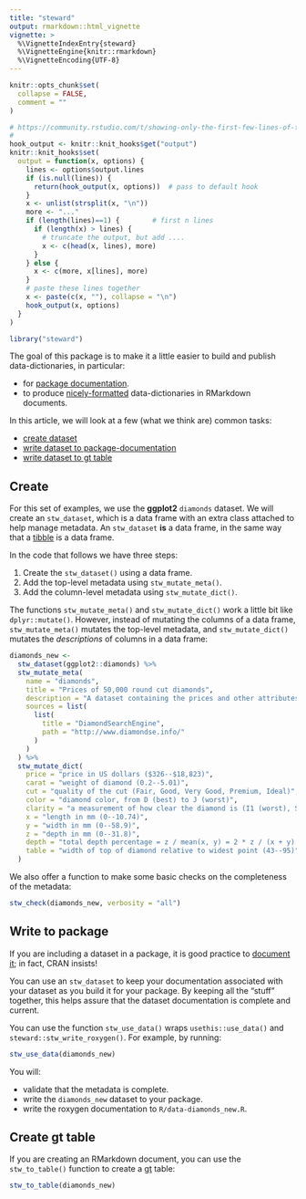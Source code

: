 ```yaml
---
title: "steward"
output: rmarkdown::html_vignette
vignette: >
  %\VignetteIndexEntry{steward}
  %\VignetteEngine{knitr::rmarkdown}
  %\VignetteEncoding{UTF-8}
---
```


```r
knitr::opts_chunk$set(
  collapse = FALSE,
  comment = ""
)

# https://community.rstudio.com/t/showing-only-the-first-few-lines-of-the-results-of-a-code-chunk/6963/2
#
hook_output <- knitr::knit_hooks$get("output")
knitr::knit_hooks$set(
  output = function(x, options) {
    lines <- options$output.lines
    if (is.null(lines)) {
      return(hook_output(x, options))  # pass to default hook
    }
    x <- unlist(strsplit(x, "\n"))
    more <- "..."
    if (length(lines)==1) {        # first n lines
      if (length(x) > lines) {
        # truncate the output, but add ....
        x <- c(head(x, lines), more)
      }
    } else {
      x <- c(more, x[lines], more)
    }
    # paste these lines together
    x <- paste(c(x, ""), collapse = "\n")
    hook_output(x, options)
  }
)
```

```r
library("steward")
```

The goal of this package is to make it a little easier to build and publish data-dictionaries, in particular:

- for [package documentation](https://r-pkgs.org/data.html#documenting-data). 
- to produce [nicely-formatted](https://gt.rstudio.com) data-dictionaries in RMarkdown documents.

In this article, we will look at a few (what we think are) common tasks:

- [create dataset](#create) 
- [write dataset to package-documentation](#write-to-package)
- [write dataset to gt table](#write-gt-table) 

## Create 

For this set of examples, we use the **ggplot2** `diamonds` dataset. We will create an `stw_dataset`, which is a data frame with an extra class attached to help manage metadata. An `stw_dataset` **is** a data frame, in the same way that a [tibble](https://tibble.tidyverse.org) is a data frame. 

In the code that follows we have three steps:

1. Create the `stw_dataset()` using a data frame.
2. Add the top-level metadata using `stw_mutate_meta()`.
3. Add the column-level metadata using `stw_mutate_dict()`.

The functions `stw_mutate_meta()` and `stw_mutate_dict()` work a little bit like `dplyr::mutate()`. However, instead of mutating the columns of a data frame, `stw_mutate_meta()` mutates the top-level metadata, and `stw_mutate_dict()` mutates the *descriptions* of columns in a data frame:

```r
diamonds_new <-
  stw_dataset(ggplot2::diamonds) %>%
  stw_mutate_meta(
    name = "diamonds",
    title = "Prices of 50,000 round cut diamonds",
    description = "A dataset containing the prices and other attributes of almost 54,000 diamonds.",
    sources = list(
      list(
        title = "DiamondSearchEngine",
        path = "http://www.diamondse.info/"
      )
    )
  ) %>%
  stw_mutate_dict(
    price = "price in US dollars ($326--$18,823)",
    carat = "weight of diamond (0.2--5.01)",
    cut = "quality of the cut (Fair, Good, Very Good, Premium, Ideal)",
    color = "diamond color, from D (best) to J (worst)",
    clarity = "a measurement of how clear the diamond is (I1 (worst), SI2, SI1, VS2, VS1, VVS2, VVS1, IF (best))",
    x = "length in mm (0--10.74)",
    y = "width in mm (0--58.9)",
    z = "depth in mm (0--31.8)",
    depth = "total depth percentage = z / mean(x, y) = 2 * z / (x + y) (43--79)",
    table = "width of top of diamond relative to widest point (43--95)"
  )
```

We also offer a function to make some basic checks on the completeness of the metadata:

```r
stw_check(diamonds_new, verbosity = "all")
```

## Write to package

If you are including a dataset in a package, it is good practice to [document it](https://r-pkgs.org/data.html#documenting-data); in fact, CRAN insists!

You can use an `stw_dataset` to keep your documentation associated with your dataset as you build it for your package.
By keeping all the "stuff" together, this helps assure that the dataset documentation is complete and current.

You can use the function `stw_use_data()` wraps `usethis::use_data()` and `steward::stw_write_roxygen()`. For example, by running:

```r
stw_use_data(diamonds_new)
```

You will:

- validate that the metadata is complete.
- write the `diamonds_new` dataset to your package.
- write the roxygen documentation to `R/data-diamonds_new.R`.

## Create gt table

If you are creating an RMarkdown document, you can use the `stw_to_table()` function to create a [gt](https://gt.rstudio.com) table:

```r
stw_to_table(diamonds_new)
```

